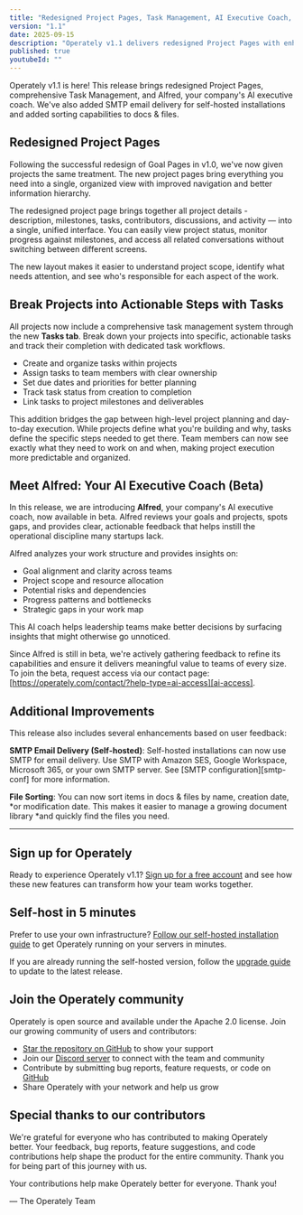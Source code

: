 ```yaml
---
title: "Redesigned Project Pages, Task Management, AI Executive Coach, and more"
version: "1.1"
date: 2025-09-15
description: "Operately v1.1 delivers redesigned Project Pages with enhanced visibility, comprehensive Task Management for project execution, and Alfred, your AI executive coach. Plus SMTP email delivery for self-hosted installations and improved file sorting capabilities."
published: true
youtubeId: ""
---
```



Operately v1.1 is here! This release brings redesigned Project Pages, comprehensive
Task Management, and Alfred, your company's AI executive coach. We've also added
SMTP email delivery for self-hosted installations and added sorting capabilities
to docs & files.

## Redesigned Project Pages

Following the successful redesign of Goal Pages in v1.0, we've now given
projects the same treatment. The new project pages bring everything you need into
a single, organized view with improved navigation and better information hierarchy.

The redesigned project page brings together all project details - description,
milestones, tasks, contributors, discussions, and activity — into a single,
unified interface. You can easily view project status, monitor progress against
milestones, and access all related conversations without switching between
different screens.

The new layout makes it easier to understand project scope, identify what
needs attention, and see who's responsible for each aspect of the work.

<BigImage src={newProjectPage} alt="New Project Page" />

## Break Projects into Actionable Steps with Tasks

All projects now include a comprehensive task management system through the new
**Tasks tab**. Break down your projects into specific, actionable tasks and track
their completion with dedicated task workflows.

- Create and organize tasks within projects
- Assign tasks to team members with clear ownership
- Set due dates and priorities for better planning
- Track task status from creation to completion
- Link tasks to project milestones and deliverables

This addition bridges the gap between high-level project planning and day-to-day
execution. While projects define what you're building and why, tasks define the
specific steps needed to get there. Team members can now see exactly what they
need to work on and when, making project execution more predictable and
organized.

<BigImage src={taskManagement} alt="Task Management System" />

## Meet Alfred: Your AI Executive Coach (Beta)

In this release, we are introducing **Alfred**, your company's AI executive coach,
now available in beta. Alfred reviews your goals and projects, spots gaps, and
provides clear, actionable feedback that helps instill the operational discipline
many startups lack.

Alfred analyzes your work structure and provides insights on:

- Goal alignment and clarity across teams
- Project scope and resource allocation
- Potential risks and dependencies
- Progress patterns and bottlenecks
- Strategic gaps in your work map

This AI coach helps leadership teams make better decisions by surfacing insights
that might otherwise go unnoticed.

Since Alfred is still in beta, we're actively gathering feedback to refine its
capabilities and ensure it delivers meaningful value to teams of every size.
To join the beta, request access via our contact page:
[https://operately.com/contact/?help-type=ai-access][ai-access].

<BigImage src={alfredAI} alt="Alfred AI Executive Coach" />

## Additional Improvements

This release also includes several enhancements based on user feedback:

**SMTP Email Delivery (Self‑hosted)**: Self-hosted installations can now use SMTP
for email delivery. Use SMTP with Amazon SES, Google Workspace, Microsoft 365,
or your own SMTP server. See [SMTP configuration][smtp-conf] for more information.

**File Sorting**: You can now sort items in docs & files by name, creation date,
*or modification date. This makes it easier to manage a growing document library
*and quickly find the files you need.

---

## Sign up for Operately

Ready to experience Operately v1.1? [Sign up for a free account][signup] and
see how these new features can transform how your team works together.

## Self-host in 5 minutes

Prefer to use your own infrastructure? [Follow our self-hosted installation guide][install]
to get Operately running on your servers in minutes.

If you are already running the self-hosted version, follow the [upgrade guide][upgrade]
to update to the latest release.

## Join the Operately community

Operately is open source and available under the Apache 2.0 license.
Join our growing community of users and contributors:

- [Star the repository on GitHub][github] to show your support
- Join our [Discord server][discord] to connect with the team and community
- Contribute by submitting bug reports, feature requests, or code on [GitHub][github]
- Share Operately with your network and help us grow

## Special thanks to our contributors

We're grateful for everyone who has contributed to making Operately better.
Your feedback, bug reports, feature suggestions, and code contributions help
shape the product for the entire community. Thank you for being part of this
journey with us.

Your contributions help make Operately better for everyone. Thank you!

&mdash; The Operately Team

[install]: https://operately.com/install
[upgrade]: https://github.com/operately/operately/blob/main/docs/installation/upgrade-from-v1.0.0-to-v1.1.0.md
[signup]: https://app.operately.com/sign_up
[discord]: https://discord.com/invite/2ngnragJYV
[github]: https://github.com/operately/operately
[smpt-conf]: https://github.com/operately/operately/blob/main/docs/smtp-configuration.md
[ai-access]: https://operately.com/contact/?help-type=ai-access
